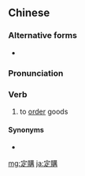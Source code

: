 {{also|定购}}
==Chinese==
{{zh-forms|s=定购}}

===Alternative forms===
* {{zh-l|訂購*}}

===Pronunciation===
{{zh-pron
|m=dìnggòu
|c=ding6 kau3
|cat=v
}}

===Verb===
{{zh-verb}}

# to [[order]] goods

====Synonyms====
* {{zh-l|定貨}}

[[mg:定購]]
[[ja:定購]]